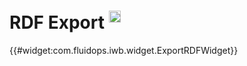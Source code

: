 = RDF Export <sup>[[Help:RDFExport | <img width="19" src="../images/navigation/help_start.png" />]]</sup> = 

{{#widget:com.fluidops.iwb.widget.ExportRDFWidget}}